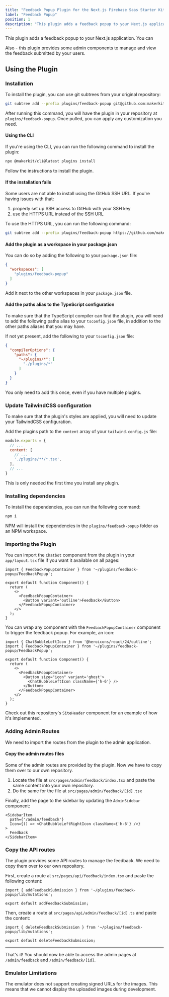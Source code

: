 ```yaml
---
title: "Feedback Popup Plugin for the Next.js Firebase Saas Starter Kit"
label: "Feedback Popup"
position: 1
description: "This plugin adds a feedback popup to your Next.js application. You can import this component anywhere in your application. Also - this plugin provides some admin components to manage and view the feedback submitted by your users."
---
```


This plugin adds a feedback popup to your Next.js application. You can

Also - this plugin provides some admin components to manage and view the
feedback submitted by your users.

## Using the Plugin

### Installation

To install the plugin, you can use git subtrees from your original repository:

```bash
git subtree add --prefix plugins/feedback-popup git@github.com:makerkit/next-firebase-saas-kit-plugins.git feedback-popup --squash
```

After running this command, you will have the plugin in your repository at
`plugins/feedback-popup`. Once pulled, you can apply any customization you need.

#### Using the CLI

If you're using the CLI, you can run the following command to install the plugin:

```bash
npx @makerkit/cli@latest plugins install
```

Follow the instructions to install the plugin.

#### If the installation fails

Some users are not able to install using the GitHub SSH URL. If you're having issues with that:
1. properly set up SSH access to GitHub with your SSH key
2. use the HTTPS URL instead of the SSH URL

To use the HTTPS URL, you can run the following command:

```bash
git subtree add --prefix plugins/feedback-popup https://github.com/makerkit/next-firebase-saas-kit-plugins feedback-popup --squash
```

#### Add the plugin as a workspace in your package.json

You can do so by adding the following to your `package.json` file:

```json
{
  "workspaces": [
    "plugins/feedback-popup"
  ]
}
```

Add it next to the other workspaces in your `package.json` file.

#### Add the paths alias to the TypeScript configuration

To make sure that the TypeScript compiler can find the plugin, you will need
to add the following paths alias to your `tsconfig.json` file, in addition
to the other paths aliases that you may have.

If not yet present, add the following to your `tsconfig.json` file:

```json
{
  "compilerOptions": {
    "paths": {
      "~/plugins/*": [
        "./plugins/*"
      ]
    }
  }
}
```

You only need to add this once, even if you have multiple plugins.

### Update TailwindCSS configuration

To make sure that the plugin's styles are applied, you will need to update
your TailwindCSS configuration.

Add the plugins path to the `content` array of your `tailwind.config.js` file:

```js
module.exports = {
  // ...
  content: [
    // ...
    './plugins/**/*.tsx',
  ],
  // ...
}
```

This is only needed the first time you install any plugin.

### Installing dependencies

To install the dependencies, you can run the following command:

```bash
npm i
```

NPM will install the dependencies in the `plugins/feedback-popup` folder as an
NPM workspace.

### Importing the Plugin

You can import the `Chatbot` component from the plugin in your `app/layout.tsx`
file if you want it available on all pages:

```tsx
import { FeedbackPopupContainer } from '~/plugins/feedback-popup/FeedbackPopup';

export default function Component() {
  return (
    <>
      <FeedbackPopupContainer>
        <Button variant='outline'>Feedback</Button>
      </FeedbackPopupContainer>
    </>
  );
}
```

You can wrap any component with the `FeedbackPopupContainer` component to
trigger the feedback popup. For example, an icon:

```tsx
import { ChatBubbleLeftIcon } from '@heroicons/react/24/outline';
import { FeedbackPopupContainer } from '~/plugins/feedback-popup/FeedbackPopup';

export default function Component() {
  return (
    <>
      <FeedbackPopupContainer>
        <Button size="icon" variant='ghost'>
          <ChatBubbleLeftIcon className={'h-6'} />
        </Button>
      </FeedbackPopupContainer>
    </>
  );
}
```

Check out this repository's `SiteHeader` component for an example of how it's implemented.

### Adding Admin Routes

We need to import the routes from the plugin to the admin application.

#### Copy the admin routes files

Some of the admin routes are provided by the plugin. Now we have to copy
them over to our own repository.

1. Locate the file at `src/pages/admin/feedback/index.tsx` and paste
the same content into your own repository.
2. Do the same for the file at `src/pages/admin/feedback/[id].tsx`

Finally, add the page to the sidebar by updating the `AdminSidebar` component:

```tsx
<SidebarItem
  path={'/admin/feedback'}
  Icon={() => <ChatBubbleLeftRightIcon className={'h-6'} />}
>
  Feedback
</SidebarItem>
```

### Copy the API routes

The plugin provides some API routes to manage the feedback. We need to copy
them over to our own repository.

First, create a route at `src/pages/api/feedback/index.tsx` and paste the
following content:

```tsx
import { addFeedbackSubmission } from '~/plugins/feedback-popup/lib/mutations';

export default addFeedbackSubmission;
```

Then, create a route at `src/pages/api/admin/feedback/[id].ts` and paste the content:

```tsx
import { deleteFeedbackSubmission } from '~/plugins/feedback-popup/lib/mutations';

export default deleteFeedbackSubmission;
```

---

That's it! You should now be able to access the admin pages at `/admin/feedback` and `/admin/feedback/[id]`.

### Emulator Limitations

The emulator does not support creating signed URLs for the images. This
means that we cannot display the uploaded images during development.